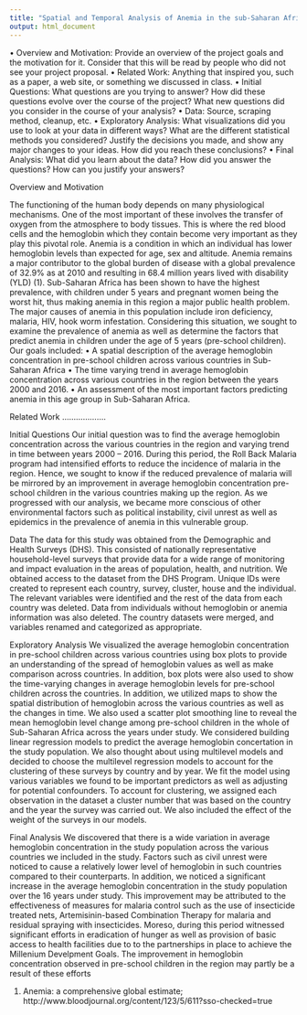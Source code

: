```yaml
---
title: "Spatial and Temporal Analysis of Anemia in the sub-Saharan African Region (STAR)"
output: html_document
---
```


•	Overview and Motivation: Provide an overview of the project goals and the motivation for it. Consider that this will be read by people who did not see your project proposal.
•	Related Work: Anything that inspired you, such as a paper, a web site, or something we discussed in class.
•	Initial Questions: What questions are you trying to answer? How did these questions evolve over the course of the project? What new questions did you consider in the course of your analysis?
•	Data: Source, scraping method, cleanup, etc.
•	Exploratory Analysis: What visualizations did you use to look at your data in different ways? What are the different statistical methods you considered? Justify the decisions you made, and show any major changes to your ideas. How did you reach these conclusions?
•	Final Analysis: What did you learn about the data? How did you answer the questions? How can you justify your answers?


Overview and Motivation

The functioning of the human body depends on many physiological mechanisms. One of the most important of these involves the transfer of oxygen from the atmosphere to body tissues. This is where the red blood cells and the hemoglobin which they contain become very important as they play this pivotal role. Anemia is a condition in which an individual has lower hemoglobin levels than expected for age, sex and altitude.
Anemia remains a major contributor to the global burden of disease with a global prevalence of 32.9% as at 2010 and resulting in 68.4 million years lived with disability (YLD) (1). Sub-Saharan Africa has been shown to have the highest prevalence, with children under 5 years and pregnant women being the worst hit, thus making anemia in this region a major public health problem. The major causes of anemia in this population include iron deficiency, malaria, HIV, hook worm infestation. Considering this situation, we sought to examine the prevalence of anemia as well as determine the factors that predict anemia in children under the age of 5 years (pre-school children).
Our goals included:
•	A spatial description of the average hemoglobin concentration in pre-school children across various countries in Sub-Saharan Africa
•	The time varying trend in average hemoglobin concentration across various countries in the region between the years 2000 and 2016.
•	An assessment of the most important factors predicting anemia in this age group in Sub-Saharan Africa.

Related Work
……………….


Initial Questions
Our initial question was to find the average hemoglobin concentration across the various countries in the region and varying trend in time between years 2000 – 2016. During this period, the Roll Back Malaria program had intensified efforts to reduce the incidence of malaria in the region. Hence, we sought to know if the reduced prevalence of malaria will be mirrored by an improvement in average hemoglobin concentration pre-school children in the various countries making up the region. As we progressed with our analysis, we became more conscious of other environmental factors such as political instability, civil unrest as well as epidemics in the prevalence of anemia in this vulnerable group.

Data
The data for this study was obtained from the Demographic and Health Surveys (DHS). This consisted of nationally representative household-level surveys that provide data for a wide range of monitoring and impact evaluation in the areas of population, health, and nutrition. We obtained access to the dataset from the DHS Program. Unique IDs were created to represent each country, survey, cluster, house and the individual. The relevant variables were identified and the rest of the data from each country was deleted. Data from individuals without hemoglobin or anemia information was also deleted. The country datasets were merged, and variables renamed and categorized as appropriate.

Exploratory Analysis
We visualized the average hemoglobin concentration in pre-school children across various countries using box plots to provide an understanding of the spread of hemoglobin values as well as make comparison across countries. In addition, box plots were also used to show the time-varying changes in average hemoglobin levels for pre-school children across the countries. In addition, we utilized maps to show the spatial distribution of hemoglobin across the various countries as well as the changes in time. We also used a scatter plot smoothing line to reveal the mean hemoglobin level change among pre-school children in the whole of Sub-Saharan Africa across the years under study.
We considered building linear regression models to predict the average hemoglobin concertation in the study population. We also thought about using multilevel models and decided to choose the multilevel regression models to account for the clustering of these surveys by country and by year. We fit the model using various variables we found to be important predictors as well as adjusting for potential confounders. 
To account for clustering, we assigned each observation in the dataset a cluster number that was based on the country and the year the survey was carried out. We also included the effect of the weight of the surveys in our models.

Final Analysis
We discovered that there is a wide variation in average hemoglobin concentration in the study population across the various countries we included in the study. Factors such as civil unrest were noticed to cause a relatively lower level of hemoglobin in such countries compared to their counterparts. In addition, we noticed a significant increase in the average hemoglobin concentration in the study population over the 16 years under study. 
This improvement may be attributed to the effectiveness of measures for malaria control such as the use of insecticide treated nets, Artemisinin-based Combination Therapy for malaria and residual spraying with insecticides. Moreso, during this period witnessed significant efforts in eradication of hunger as well as provision of basic access to health facilities due to to the partnerships in place to achieve the Millenium Develpment Goals. The improvement in hemoglobin concentration observed in pre-school children in the region may partly be a result of these efforts



(1) Anemia: a comprehensive global estimate; http://www.bloodjournal.org/content/123/5/611?sso-checked=true
